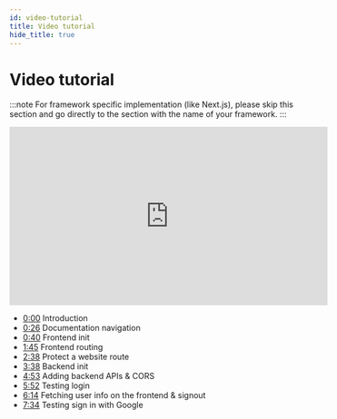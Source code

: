 ```yaml
---
id: video-tutorial
title: Video tutorial
hide_title: true
---
```


# Video tutorial

:::note
For framework specific implementation (like Next.js), please skip this section and go directly to the section with the name of your framework. 
:::

<iframe width="560" height="315" src="https://www.youtube.com/embed/l_hRs1KY9mI" title="YouTube video player" frameborder="0" allow="accelerometer; autoplay; clipboard-write; encrypted-media; gyroscope; picture-in-picture" allowfullscreen></iframe>


- [0:00](https://www.youtube.com/watch?v=l_hRs1KY9mI) Introduction
- [0:26](https://youtu.be/l_hRs1KY9mI?t=26) Documentation navigation
- [0:40](https://youtu.be/l_hRs1KY9mI?t=40) Frontend init
- [1:45](https://youtu.be/l_hRs1KY9mI?t=105) Frontend routing
- [2:38](https://youtu.be/l_hRs1KY9mI?t=158) Protect a website route
- [3:38](https://youtu.be/l_hRs1KY9mI?t=218) Backend init
- [4:53](https://youtu.be/l_hRs1KY9mI?t=293) Adding backend APIs & CORS
- [5:52](https://youtu.be/l_hRs1KY9mI?t=352) Testing login
- [6:14](https://youtu.be/l_hRs1KY9mI?t=374) Fetching user info on the frontend & signout
- [7:34](https://youtu.be/l_hRs1KY9mI?t=454) Testing sign in with Google